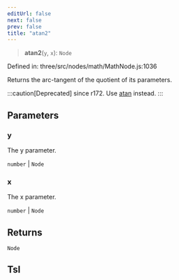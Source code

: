 ```yaml
---
editUrl: false
next: false
prev: false
title: "atan2"
---
```


> **atan2**(`y`, `x`): `Node`

Defined in: three/src/nodes/math/MathNode.js:1036

Returns the arc-tangent of the quotient of its parameters.

:::caution[Deprecated]
since r172. Use [atan](../variables/Three.WebGPU.TSL.atan.html) instead.
:::

## Parameters

### y

The y parameter.

`number` | `Node`

### x

The x parameter.

`number` | `Node`

## Returns

`Node`

## Tsl
